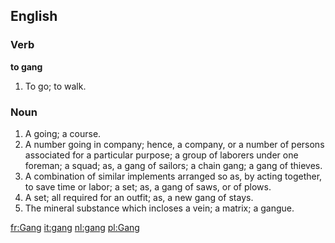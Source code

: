 {{rfc}}
==English==
===Verb===
'''to gang'''
#To go; to walk.
===Noun===
#A going; a course.
#A number going in company; hence, a company, or a number of persons associated for a particular purpose; a group of laborers under one foreman; a squad; as, a gang of sailors; a chain gang; a gang of thieves.
#A combination of similar implements arranged so as, by acting together, to save time or labor; a set; as, a gang of saws, or of plows.
#A set; all required for an outfit; as, a new gang of stays.
#The mineral substance which incloses a vein; a matrix; a gangue.

[[fr:Gang]]
[[it:gang]]
[[nl:gang]]
[[pl:Gang]]